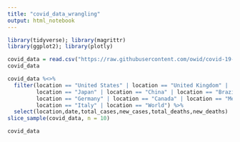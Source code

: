 ```yaml
---
title: "covid_data_wrangling"
output: html_notebook
---
```

```r
library(tidyverse); library(magrittr)
library(ggplot2); library(plotly)
```


```r
covid_data = read.csv("https://raw.githubusercontent.com/owid/covid-19-data/master/public/data/owid-covid-data.csv")
covid_data
```
```r
covid_data %<>%
  filter(location == "United States" | location == "United Kingdom" |  location == "India" |
         location == "Japan" | location == "China" | location == "Brazil" |
         location == "Germany" | location == "Canada" | location == "Mexico" |
         location == "Italy" | location == "World") %>%
  select(location,date,total_cases,new_cases,total_deaths,new_deaths)
slice_sample(covid_data, n = 10)
```

```r
covid_data
```

